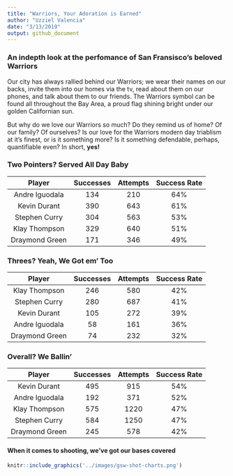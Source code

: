 ```yaml
---
title: "Warriors, Your Adoration is Earned"
author: "Uzziel Valencia"
date: "3/13/2019"
output: github_document
---
```

### An indepth look at the perfomance of San Fransisco's beloved Warriors

Our city has always rallied behind our Warriors; we wear their names on our backs, invite them into our homes via the tv, read about them on our phones, and talk about them to our friends. The Warriors symbol can be found all throughout the Bay Area, a proud flag shining bright under our golden Californian sun.  

But why do we love our Warriors so much? Do they remind us of home? Of our family? Of ourselves? Is our love for the Warriors modern day triablism at it's finest, or is it something more? Is it something defendable, perhaps, quantifiable even? In short, **yes!**  


### Two Pointers? Served All Day Baby 

| Player | Successes | Attempts | Success Rate |
| :---: | :---: | :---: | :---: |
| Andre Iguodala | 134 | 210 | 64% |
| Kevin Durant | 390 | 643 | 61% |
| Stephen Curry | 304 | 563 | 53% |
| Klay Thompson | 329 | 640 | 51% |
| Draymond Green | 171 | 346 | 49% |

### Threes? Yeah, We Got em' Too

| Player | Successes | Attempts | Success Rate |
| :---: | :---: | :---: | :---: |
| Klay Thompson | 246 | 580 | 42% |
| Stephen Curry | 280 | 687 | 41% |
| Kevin Durant | 105 | 272 | 39% |
| Andre Iguodala | 58 | 161 | 36% |
| Draymond Green | 74 | 232 | 32% |

### Overall? We Ballin'

| Player | Successes | Attempts | Success Rate |
| :---: | :---: | :---: | :---: |
| Kevin Durant | 495 | 915 | 54% |
| Andre Iguodala | 192 | 371 | 52% |
| Klay Thompson | 575 | 1220 | 47% |
| Stephen Curry | 584 | 1250 | 47% |
| Draymond Green | 245 | 578 | 42% |

  
#### When it comes to shooting, we've got our bases covered
```r
knitr::include_graphics('../images/gsw-shot-charts.png')
```


